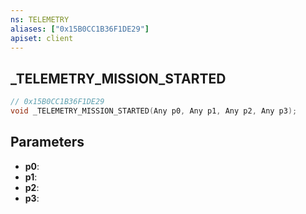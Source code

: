```yaml
---
ns: TELEMETRY
aliases: ["0x15B0CC1B36F1DE29"]
apiset: client
---
```

## _TELEMETRY_MISSION_STARTED

```c
// 0x15B0CC1B36F1DE29
void _TELEMETRY_MISSION_STARTED(Any p0, Any p1, Any p2, Any p3);
```


## Parameters
* **p0**:
* **p1**:
* **p2**:
* **p3**: